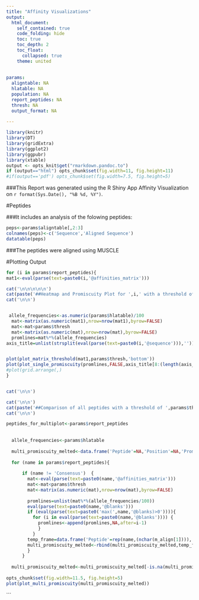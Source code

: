 ```yaml
---
title: "Affinity Visualizations"
output: 
  html_document:
    self_contained: true
    code_folding: hide
    toc: true
    toc_depth: 2
    toc_float:
      collapsed: true
    theme: united
  
    
params:
  aligntable: NA
  hlatable: NA
  population: NA
  report_peptides: NA
  thresh: NA
  output_format: NA 
  
---
```


```r
library(knitr)
library(DT)
library(gridExtra)
library(ggplot2)
library(ggpubr)
library(xtable)
output <- opts_knit$get("rmarkdown.pandoc.to")
if (output=="html") opts_chunk$set(fig.width=11, fig.height=11)
#if(output=='pdf') opts_chunk$set(fig.width=7.5, fig.height=5)
```


###This Report was generated using the R Shiny App Affinity Visualization on `r format(Sys.Date(), "%B %d, %Y")`.

#Peptides

###It includes an analysis of the folowing peptides:

```r
peps<-params$aligntable[,2:3]
colnames(peps)<-c('Sequence','Aligned Sequence')
datatable(peps)
```

###The peptides were aligned using MUSCLE

#Plotting Output


```r
for (i in params$report_peptides){
mat1<-eval(parse(text=paste0(i,'@affinities_matrix')))

cat('\n\n\n\n\n')
cat(paste('##Heatmap and Promiscuity Plot for ',i,' with a threshold of ',params$thresh,'% rank.\n\n'))
cat('\n\n')


 allele_frequencies<-as.numeric(params$hlatable)/100
  mat<-matrix(as.numeric(mat1),nrow=nrow(mat1),byrow=FALSE)
  mat<-mat<params$thresh
  mat<-matrix(as.numeric(mat),nrow=nrow(mat),byrow=FALSE)
  promlines=mat%*%(allele_frequencies)
axis_title=unlist(strsplit(eval(parse(text=paste0(i,'@sequence'))),''))


plot(plot_matrix_threshold(mat1,params$thresh,'bottom'))
plot(plot_single_promiscuity(promlines,FALSE,axis_title[8:(length(axis_title)-7)]))
#plot(grid.arrange(,)
}


cat('\n\n')

```

```r

cat('\n\n')
cat(paste('##Comparison of all peptides with a threshold of ',params$thresh,'% rank.\n\n'))
cat('\n\n')

peptides_for_multiplot<-params$report_peptides
  
  
  allele_frequencies<-params$hlatable
  
  multi_promiscuity_melted<-data.frame('Peptide'=NA,'Position'=NA,'Promiscuity'=NA)
  
  for (name in params$report_peptides){
    
      if (name != 'Consensus')  {
        mat<-eval(parse(text=paste0(name,'@affinities_matrix')))
        mat<-mat<params$thresh
        mat<-matrix(as.numeric(mat),nrow=nrow(mat),byrow=FALSE)
        
        promlines=unlist(mat%*%(allele_frequencies/100))
        eval(parse(text=paste0(name,'@blanks')))
        if (eval(parse(text=paste0('max(',name,'@blanks)>0')))){
          for (i in eval(parse(text=paste0(name,'@blanks')))) {
            promlines<-append(promlines,NA,after=i-1)
            }
          }
        temp_frame=data.frame('Peptide'=rep(name,(nchar(m_align[1]))),'Position'=1:(nchar(m_align[1])),'Promiscuity'=c(rep(NA,7),promlines[1:(nchar(m_align[1])-14)],rep(NA,7)))
        multi_promiscuity_melted<-rbind(multi_promiscuity_melted,temp_frame)
        }
      }
    
  multi_promiscuity_melted<-multi_promiscuity_melted[-is.na(multi_promiscuity_melted$Peptide),]
  
opts_chunk$set(fig.width=11.5, fig.height=5)
plot(plot_multi_promiscuity(multi_promiscuity_melted))

```
```
  